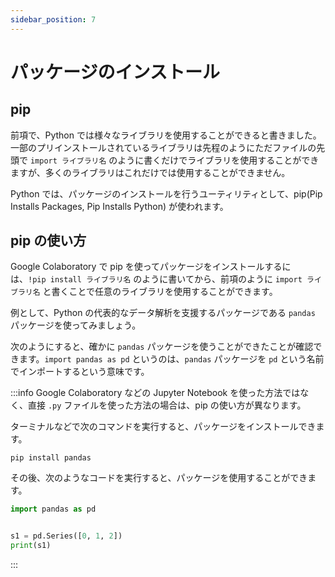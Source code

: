 ```yaml
---
sidebar_position: 7
---
```



# パッケージのインストール

## pip

前項で、Python では様々なライブラリを使用することができると書きました。一部のプリインストールされているライブラリは先程のようにただファイルの先頭で `import ライブラリ名` のように書くだけでライブラリを使用することができますが、多くのライブラリはこれだけでは使用することができません。

Python では、パッケージのインストールを行うユーティリティとして、pip(Pip Installs Packages, Pip Installs Python) が使われます。

## pip の使い方

Google Colaboratory で pip を使ってパッケージをインストールするには、`!pip install ライブラリ名` のように書いてから、前項のように `import ライブラリ名` と書くことで任意のライブラリを使用することができます。

例として、Python の代表的なデータ解析を支援するパッケージである `pandas` パッケージを使ってみましょう。

次のようにすると、確かに `pandas` パッケージを使うことができたことが確認できます。`import pandas as pd` というのは、`pandas` パッケージを `pd` という名前でインポートするという意味です。

<ViewSource path="/pip/pandas.ipynb" />

:::info
Google Colaboratory などの Jupyter Notebook を使った方法ではなく、直接 `.py` ファイルを使った方法の場合は、pip の使い方が異なります。

ターミナルなどで次のコマンドを実行すると、パッケージをインストールできます。

```shell
pip install pandas
```

その後、次のようなコードを実行すると、パッケージを使用することができます。

```python title=hello_pandas.py
import pandas as pd


s1 = pd.Series([0, 1, 2])
print(s1)
```

:::
